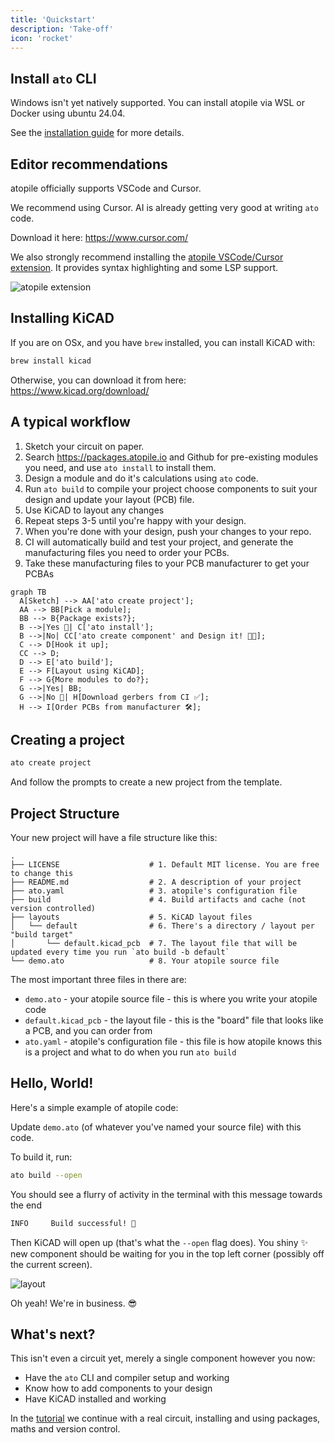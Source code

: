 ```yaml
---
title: 'Quickstart'
description: 'Take-off'
icon: 'rocket'
---
```


## Install `ato` CLI


<QuickstartInstall />

<Warning>
    Windows isn't yet natively supported. You can install atopile via WSL or Docker using ubuntu 24.04.
</Warning>

See the [installation guide](guides/installation) for more details.


## Editor recommendations

atopile officially supports VSCode and Cursor.

We recommend using Cursor. AI is already getting very good at writing `ato` code.

Download it here: https://www.cursor.com/

We also strongly recommend installing the [atopile VSCode/Cursor extension](https://marketplace.visualstudio.com/items?itemName=atopile.atopile). It provides syntax highlighting and some LSP support.

![atopile extension](/atopile/images/vscode-plugin.png)

## Installing KiCAD

If you are on OSx, and you have `brew` installed, you can install KiCAD with:

``` sh
brew install kicad
```

Otherwise, you can download it from here: https://www.kicad.org/download/


## A typical workflow

1. Sketch your circuit on paper.
2. Search https://packages.atopile.io and Github for pre-existing modules you need, and use `ato install` to install them.
3. Design a module and do it's calculations using `ato` code.
4. Run `ato build` to compile your project choose components to suit your design and update your layout (PCB) file.
5. Use KiCAD to layout any changes
6. Repeat steps 3-5 until you're happy with your design.
7. When you're done with your design, push your changes to your repo.
8. CI will automatically build and test your project, and generate the manufacturing files you need to order your PCBs.
9. Take these manufacturing files to your PCB manufacturer to get your PCBAs

``` mermaid
graph TB
  A[Sketch] --> AA['ato create project'];
  AA --> BB[Pick a module];
  BB --> B{Package exists?};
  B -->|Yes 🥳| C['ato install'];
  B -->|No| CC['ato create component' and Design it! 👨‍💻];
  C --> D[Hook it up];
  CC --> D;
  D --> E['ato build'];
  E --> F[Layout using KiCAD];
  F --> G{More modules to do?};
  G -->|Yes| BB;
  G -->|No 🎉| H[Download gerbers from CI ✅];
  H --> I[Order PCBs from manufacturer 🛠️];
```

## Creating a project

```sh
ato create project
```

And follow the prompts to create a new project from the template.

## Project Structure

Your new project will have a file structure like this:

```
.
├── LICENSE                    # 1. Default MIT license. You are free to change this
├── README.md                  # 2. A description of your project
├── ato.yaml                   # 3. atopile's configuration file
├── build                      # 4. Build artifacts and cache (not version controlled)
├── layouts                    # 5. KiCAD layout files
│   └── default                # 6. There's a directory / layout per "build target"
│       └── default.kicad_pcb  # 7. The layout file that will be updated every time you run `ato build -b default`
└── demo.ato                   # 8. Your atopile source file
```

The most important three files in there are:

- `demo.ato` - your atopile source file - this is where you write your atopile code
- `default.kicad_pcb` - the layout file - this is the "board" file that looks like a PCB, and you can order from
- `ato.yaml` - atopile's configuration file - this file is how atopile knows this is a project and what to do when you run `ato build`


## Hello, World!

Here's a simple example of atopile code:


<QuickstartExample />

Update `demo.ato` (of whatever you've named your source file) with this code.

To build it, run:

```sh
ato build --open
```

You should see a flurry of activity in the terminal with this message towards the end

```sh
INFO     Build successful! 🚀
```

Then KiCAD will open up (that's what the `--open` flag does).
You shiny ✨ new  component should be waiting for you in the top left corner (possibly off the current screen).

![layout](/atopile/images/quickstart-layout.png)

Oh yeah! We're in business. 😎


## What's next?

This isn't even a circuit yet, merely a single component however you now:

- Have the `ato` CLI and compiler setup and working
- Know how to add components to your design
- Have KiCAD installed and working

In the [tutorial](tutorial/1-the-ato-language.md) we continue with a real circuit, installing and using packages, maths and version control.

